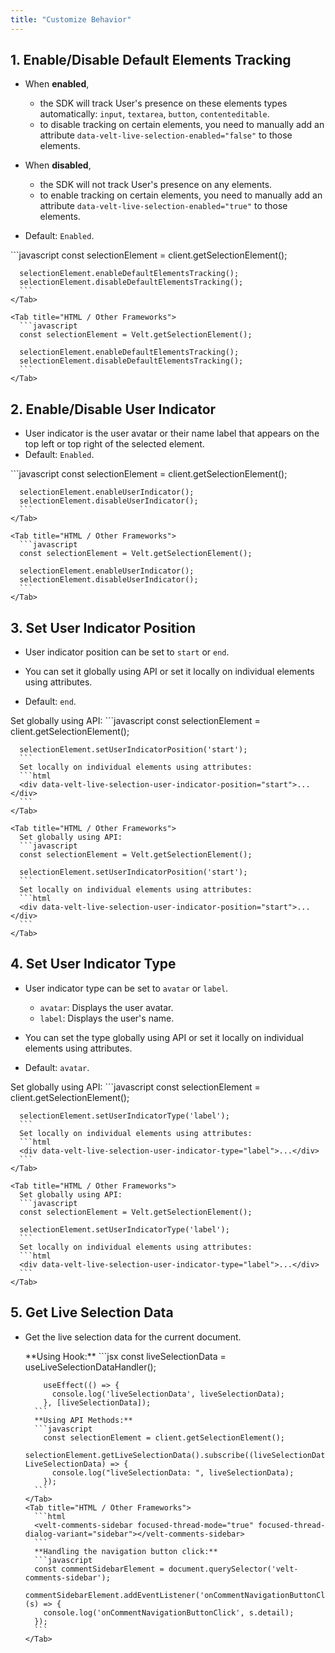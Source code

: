 ```yaml
---
title: "Customize Behavior"
---
```


## 1. Enable/Disable Default Elements Tracking
- When **enabled**,
  - the SDK will track User's presence on these elements types automatically: `input`, `textarea`, `button`, `contenteditable`.
  - to disable tracking on certain elements, you need to manually add an attribute `data-velt-live-selection-enabled="false"` to those elements.

- When **disabled**,
  - the SDK will not track User's presence on any elements.
  - to enable tracking on certain elements, you need to manually add an attribute `data-velt-live-selection-enabled="true"` to those elements.

- Default: `Enabled`.

<Tabs>
    <Tab title="React / Next.js">
      ```javascript
      const selectionElement = client.getSelectionElement();

      selectionElement.enableDefaultElementsTracking();
      selectionElement.disableDefaultElementsTracking();
      ```
    </Tab>

    <Tab title="HTML / Other Frameworks">
      ```javascript
      const selectionElement = Velt.getSelectionElement();

      selectionElement.enableDefaultElementsTracking();
      selectionElement.disableDefaultElementsTracking();
      ```
    </Tab>
</Tabs> 

## 2. Enable/Disable User Indicator
- User indicator is the user avatar or their name label that appears on the top left or top right of the selected element.
- Default: `Enabled`.
<Tabs>
    <Tab title="React / Next.js">
      ```javascript
      const selectionElement = client.getSelectionElement();

      selectionElement.enableUserIndicator();
      selectionElement.disableUserIndicator();
      ```
    </Tab>

    <Tab title="HTML / Other Frameworks">
      ```javascript
      const selectionElement = Velt.getSelectionElement();

      selectionElement.enableUserIndicator();
      selectionElement.disableUserIndicator();
      ```
    </Tab>
</Tabs>

## 3. Set User Indicator Position
- User indicator position can be set to `start` or `end`.
- You can set it globally using API or set it locally on individual elements using attributes.

- Default: `end`.

<Tabs>
    <Tab title="React / Next.js">
      Set globally using API:
      ```javascript
      const selectionElement = client.getSelectionElement();

      selectionElement.setUserIndicatorPosition('start');
      ```
      Set locally on individual elements using attributes:
      ```html
      <div data-velt-live-selection-user-indicator-position="start">...</div>
      ```
    </Tab>

    <Tab title="HTML / Other Frameworks">
      Set globally using API:
      ```javascript
      const selectionElement = Velt.getSelectionElement();

      selectionElement.setUserIndicatorPosition('start');
      ```
      Set locally on individual elements using attributes:
      ```html
      <div data-velt-live-selection-user-indicator-position="start">...</div>
      ```
    </Tab>
</Tabs>

## 4. Set User Indicator Type
- User indicator type can be set to `avatar` or `label`.
  - `avatar`: Displays the user avatar.
  - `label`: Displays the user's name.

- You can set the type globally using API or set it locally on individual elements using attributes.
- Default: `avatar`.

<Tabs>
    <Tab title="React / Next.js">
      Set globally using API:
      ```javascript
      const selectionElement = client.getSelectionElement();

      selectionElement.setUserIndicatorType('label');
      ```
      Set locally on individual elements using attributes:
      ```html
      <div data-velt-live-selection-user-indicator-type="label">...</div>
      ```
    </Tab>

    <Tab title="HTML / Other Frameworks">
      Set globally using API:
      ```javascript
      const selectionElement = Velt.getSelectionElement();

      selectionElement.setUserIndicatorType('label');
      ```
      Set locally on individual elements using attributes:
      ```html
      <div data-velt-live-selection-user-indicator-type="label">...</div>
      ```
    </Tab>
</Tabs>

## 5. Get Live Selection Data
- Get the live selection data for the current document.

  <Tabs>
      <Tab title="React / Next.js">
        **Using Hook:**
        ```jsx
          const liveSelectionData = useLiveSelectionDataHandler();

          useEffect(() => {
            console.log('liveSelectionData', liveSelectionData);
          }, [liveSelectionData]);
        ```
        **Using API Methods:**
        ```javascript
          const selectionElement = client.getSelectionElement();
          selectionElement.getLiveSelectionData().subscribe((liveSelectionData: LiveSelectionData) => {
            console.log("liveSelectionData: ", liveSelectionData);
          });
        ```
      </Tab>
      <Tab title="HTML / Other Frameworks">
        ```html
        <velt-comments-sidebar focused-thread-mode="true" focused-thread-dialog-variant="sidebar"></velt-comments-sidebar>
        ```
        **Handling the navigation button click:**
        ```javascript
        const commentSidebarElement = document.querySelector('velt-comments-sidebar');
        commentSidebarElement.addEventListener('onCommentNavigationButtonClick', (s) => {
          console.log('onCommentNavigationButtonClick', s.detail);
        });
        ```
      </Tab>
    </Tabs>